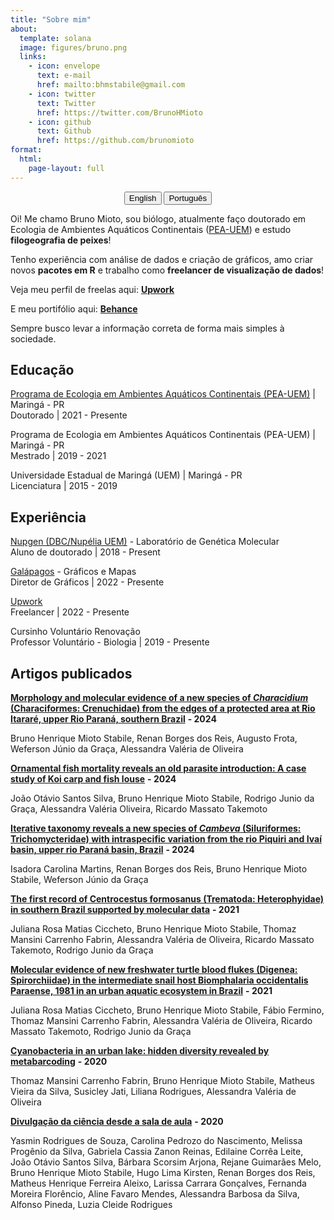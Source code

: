 ```yaml
---
title: "Sobre mim"
about:
  template: solana
  image: figures/bruno.png
  links:
    - icon: envelope
      text: e-mail
      href: mailto:bhmstabile@gmail.com
    - icon: twitter
      text: Twitter
      href: https://twitter.com/BrunoHMioto
    - icon: github
      text: Github
      href: https://github.com/brunomioto
format: 
  html:
    page-layout: full
---
```


<center>

::: {.btn-group role="group" aria-label="About"}
<a href="about-en.html"> <button type="button" class="btn btn-primary">English</button></a> <a href="about-pt.html"> <button type="button" class="btn btn-primary">Português</button></a>
:::

</center>

Oi! Me chamo Bruno Mioto, sou biólogo, atualmente faço doutorado em Ecologia de Ambientes Aquáticos Continentais ([PEA-UEM](https://www.pea.uem.br/)) e estudo **filogeografia de peixes**!

Tenho experiência com análise de dados e criação de gráficos, amo criar novos **pacotes em R** e trabalho como **freelancer de visualização de dados**!

Veja meu perfil de freelas aqui: [**Upwork**](https://www.upwork.com/freelancers/~01b609b6016a32f6c6)

E meu portifólio aqui: [**Behance**](https://www.behance.net/gallery/136021485/Data-Visualization-Portfolio)

Sempre busco levar a informação correta de forma mais simples à sociedade.

## Educação

[Programa de Ecologia em Ambientes Aquáticos Continentais (PEA-UEM)](https://www.pea.uem.br/) \| Maringá - PR<br> Doutorado \| 2021 - Presente

Programa de Ecologia em Ambientes Aquáticos Continentais (PEA-UEM) \| Maringá - PR<br> Mestrado \| 2019 - 2021

Universidade Estadual de Maringá (UEM) \| Maringá - PR<br> Licenciatura \| 2015 - 2019

## Experiência

[Nupgen (DBC/Nupélia UEM)](www.nupgen.com) - Laboratório de Genética Molecular<br>Aluno de doutorado \| 2018 - Present

[Galápagos](https://www.brgalapagos.com/) - Gráficos e Mapas<br> Diretor de Gráficos \| 2022 - Presente

[Upwork](https://www.upwork.com/freelancers/~01b609b6016a32f6c6)<br> Freelancer \| 2022 - Presente

Cursinho Voluntário Renovação<br> Professor Voluntário - Biologia \| 2019 - Presente

## Artigos publicados

[**Morphology and molecular evidence of a new species of *Characidium* (Characiformes: Crenuchidae) from the edges of a protected area at Rio Itararé, upper Rio Paraná, southern Brazil**](https://onlinelibrary.wiley.com/doi/abs/10.1111/jfb.15935) **- 2024**

Bruno Henrique Mioto Stabile, Renan Borges dos Reis, Augusto Frota, Weferson Júnio da Graça, Alessandra Valéria de Oliveira

[**Ornamental fish mortality reveals an old parasite introduction: A case study of Koi carp and fish louse**](https://linkinghub.elsevier.com/retrieve/pii/S2405939024000546) **- 2024**

João Otávio Santos Silva, Bruno Henrique Mioto Stabile, Rodrigo Junio da Graça, Alessandra Valéria Oliveira, Ricardo Massato Takemoto

[**Iterative taxonomy reveals a new species of *Cambeva* (Siluriformes: Trichomycteridae) with intraspecific variation from the rio Piquiri and Ivaí basin, upper rio Paraná basin, Brazil**](https://www.scielo.br/j/ni/a/CCGbxJbhKRs74jjnL7Rn8hN/) **- 2024**

Isadora Carolina Martins, Renan Borges dos Reis, Bruno Henrique Mioto Stabile, Weferson Júnio da Graça

[**The first record of Centrocestus formosanus (Trematoda: Heterophyidae) in southern Brazil supported by molecular data**](https://www.scielo.br/j/aabc/a/ctF3q4RXNTjvjhHGst3zpjc/abstract/?lang=en) **- 2021**

Juliana Rosa Matias Ciccheto, Bruno Henrique Mioto Stabile, Thomaz Mansini Carrenho Fabrin, Alessandra Valéria de Oliveira, Ricardo Massato Takemoto, Rodrigo Junio da Graça

[**Molecular evidence of new freshwater turtle blood flukes (Digenea: Spirorchiidae) in the intermediate snail host Biomphalaria occidentalis Paraense, 1981 in an urban aquatic ecosystem in Brazil**](https://link.springer.com/article/10.1007/s00436-020-06945-4) **- 2021**

Juliana Rosa Matias Ciccheto, Bruno Henrique Mioto Stabile, Fábio Fermino, Thomaz Mansini Carrenho Fabrin, Alessandra Valéria de Oliveira, Ricardo Massato Takemoto, Rodrigo Junio da Graça

[**Cyanobacteria in an urban lake: hidden diversity revealed by metabarcoding**](https://link.springer.com/article/10.1007/s10452-020-09763-z) **- 2020**

Thomaz Mansini Carrenho Fabrin, Bruno Henrique Mioto Stabile, Matheus Vieira da Silva, Susicley Jati, Liliana Rodrigues, Alessandra Valéria de Oliveira

[**Divulgação da ciência desde a sala de aula**](https://revistabioika.org/pt/transformando-o-mundo/post?id=81) **- 2020**

Yasmin Rodrigues de Souza, Carolina Pedrozo do Nascimento, Melissa Progênio da Silva, Gabriela Cassia Zanon Reinas, Edilaine Corrêa Leite, João Otávio Santos Silva, Bárbara Scorsim Arjona, Rejane Guimarães Melo, Bruno Henrique Mioto Stabile, Hugo Lima Kirsten, Renan Borges dos Reis, Matheus Henrique Ferreira Aleixo, Larissa Carrara Gonçalves, Fernanda Moreira Florêncio, Aline Favaro Mendes, Alessandra Barbosa da Silva, Alfonso Pineda, Luzia Cleide Rodrigues

